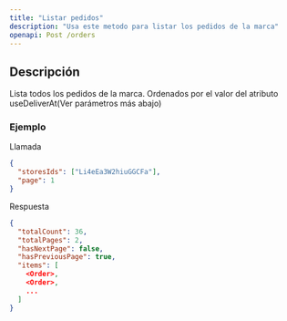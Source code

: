 ```yaml
---
title: "Listar pedidos"
description: "Usa este metodo para listar los pedidos de la marca"
openapi: Post /orders
---
```


## Descripción

Lista todos los pedidos de la marca. Ordenados por el valor del atributo useDeliverAt(Ver parámetros más abajo)

### Ejemplo

Llamada


```json 
{
  "storesIds": ["Li4eEa3W2hiuGGCFa"],
  "page": 1
}
```

Respuesta

```json 
{
  "totalCount": 36,
  "totalPages": 2,
  "hasNextPage": false,
  "hasPreviousPage": true,
  "items": [
    <Order>,
    <Order>,
    ...
  ]
}
```